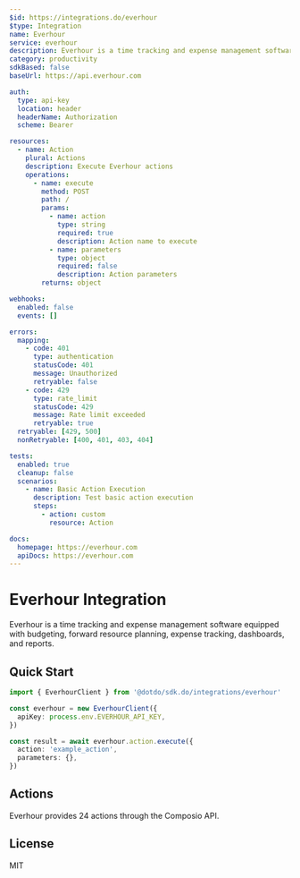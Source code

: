 ```yaml
---
$id: https://integrations.do/everhour
$type: Integration
name: Everhour
service: everhour
description: Everhour is a time tracking and expense management software equipped with budgeting, forward resource planning, expense tracking, dashboards, and reports.
category: productivity
sdkBased: false
baseUrl: https://api.everhour.com

auth:
  type: api-key
  location: header
  headerName: Authorization
  scheme: Bearer

resources:
  - name: Action
    plural: Actions
    description: Execute Everhour actions
    operations:
      - name: execute
        method: POST
        path: /
        params:
          - name: action
            type: string
            required: true
            description: Action name to execute
          - name: parameters
            type: object
            required: false
            description: Action parameters
        returns: object

webhooks:
  enabled: false
  events: []

errors:
  mapping:
    - code: 401
      type: authentication
      statusCode: 401
      message: Unauthorized
      retryable: false
    - code: 429
      type: rate_limit
      statusCode: 429
      message: Rate limit exceeded
      retryable: true
  retryable: [429, 500]
  nonRetryable: [400, 401, 403, 404]

tests:
  enabled: true
  cleanup: false
  scenarios:
    - name: Basic Action Execution
      description: Test basic action execution
      steps:
        - action: custom
          resource: Action

docs:
  homepage: https://everhour.com
  apiDocs: https://everhour.com
---
```


# Everhour Integration

Everhour is a time tracking and expense management software equipped with budgeting, forward resource planning, expense tracking, dashboards, and reports.

## Quick Start

```typescript
import { EverhourClient } from '@dotdo/sdk.do/integrations/everhour'

const everhour = new EverhourClient({
  apiKey: process.env.EVERHOUR_API_KEY,
})

const result = await everhour.action.execute({
  action: 'example_action',
  parameters: {},
})
```

## Actions

Everhour provides 24 actions through the Composio API.

## License

MIT
